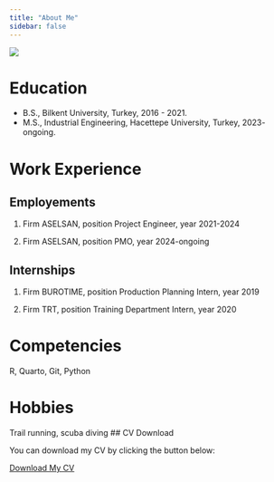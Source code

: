 ```yaml
---
title: "About Me"
sidebar: false 
---
```


![](assets/images/IMG_6776.jpg){fig-align="center"}

# Education

-   B.S., Bilkent University, Turkey, 2016 - 2021.
-   M.S., Industrial Engineering, Hacettepe University, Turkey, 2023- ongoing.

# Work Experience

## Employements

1.  Firm ASELSAN, position Project Engineer, year 2021-2024

2.  Firm ASELSAN, position PMO, year 2024-ongoing

## Internships

1.  Firm BUROTIME, position Production Planning Intern, year 2019

2.  Firm TRT, position Training Department Intern, year 2020

# Competencies

R, Quarto, Git, Python

# Hobbies

Trail running, scuba diving
## CV Download

You can download my CV by clicking the button below:

[Download My CV](Said_Ay_CV copy.pdf)

